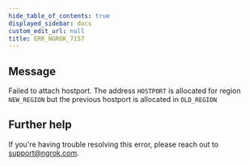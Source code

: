 ```yaml
---
hide_table_of_contents: true
displayed_sidebar: docs
custom_edit_url: null
title: ERR_NGROK_7157
---
```


## Message

Failed to attach hostport. The address `HOSTPORT` is allocated for region `NEW_REGION` but the previous hostport is allocated in `OLD_REGION`

## Further help

If you're having trouble resolving this error, please reach out to [support@ngrok.com](mailto:support@ngrok.com?subject=Help%20with%20ERR_NGROK_7157).
